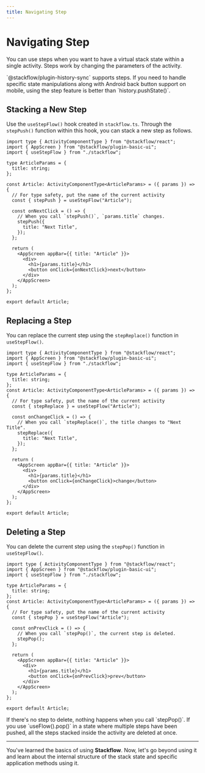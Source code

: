 ```yaml
---
title: Navigating Step
---
```



# Navigating Step

<StepDiagram />

You can use steps when you want to have a virtual stack state within a single activity. Steps work by changing the parameters of the activity.

<Callout emoji="💡">
  <Link href="/api-references/plugins/plugin-history-sync">`@stackflow/plugin-history-sync`</Link> supports steps. If you need to handle specific state manipulations along with Android back button support on mobile, using the step feature is better than `history.pushState()`.
</Callout>

## Stacking a New Step

Use the `useStepFlow()` hook created in `stackflow.ts`. Through the `stepPush()` function within this hook, you can stack a new step as follows.

```tsx showLineNumbers filename="Article.tsx" copy /stepPush/
import type { ActivityComponentType } from "@stackflow/react";
import { AppScreen } from "@stackflow/plugin-basic-ui";
import { useStepFlow } from "./stackflow";

type ArticleParams = {
  title: string;
};

const Article: ActivityComponentType<ArticleParams> = ({ params }) => {
  // For type safety, put the name of the current activity
  const { stepPush } = useStepFlow("Article");

  const onNextClick = () => {
    // When you call `stepPush()`, `params.title` changes.
    stepPush({
      title: "Next Title",
    });
  };

  return (
    <AppScreen appBar={{ title: "Article" }}>
      <div>
        <h1>{params.title}</h1>
        <button onClick={onNextClick}>next</button>
      </div>
    </AppScreen>
  );
};

export default Article;
```

## Replacing a Step

You can replace the current step using the `stepReplace()` function in `useStepFlow()`.

```tsx showLineNumbers filename="Article.tsx" copy /stepReplace/
import type { ActivityComponentType } from "@stackflow/react";
import { AppScreen } from "@stackflow/plugin-basic-ui";
import { useStepFlow } from "./stackflow";

type ArticleParams = {
  title: string;
};
const Article: ActivityComponentType<ArticleParams> = ({ params }) => {
  // For type safety, put the name of the current activity
  const { stepReplace } = useStepFlow("Article");

  const onChangeClick = () => {
    // When you call `stepReplace()`, the title changes to "Next Title".
    stepReplace({
      title: "Next Title",
    });
  };

  return (
    <AppScreen appBar={{ title: "Article" }}>
      <div>
        <h1>{params.title}</h1>
        <button onClick={onChangeClick}>change</button>
      </div>
    </AppScreen>
  );
};

export default Article;
```

## Deleting a Step

You can delete the current step using the `stepPop()` function in `useStepFlow()`.

```tsx showLineNumbers filename="Article.tsx" copy /stepPop/
import type { ActivityComponentType } from "@stackflow/react";
import { AppScreen } from "@stackflow/plugin-basic-ui";
import { useStepFlow } from "./stackflow";

type ArticleParams = {
  title: string;
};
const Article: ActivityComponentType<ArticleParams> = ({ params }) => {
  // For type safety, put the name of the current activity
  const { stepPop } = useStepFlow("Article");

  const onPrevClick = () => {
    // When you call `stepPop()`, the current step is deleted.
    stepPop();
  };

  return (
    <AppScreen appBar={{ title: "Article" }}>
      <div>
        <h1>{params.title}</h1>
        <button onClick={onPrevClick}>prev</button>
      </div>
    </AppScreen>
  );
};

export default Article;
```

<Callout emoji="💡">
  If there's no step to delete, nothing happens when you call `stepPop()`.
</Callout>

<Callout emoji="💡">
  If you use `useFlow().pop()` in a state where multiple steps have been pushed, all the steps stacked inside the activity are deleted at once.
</Callout>

---

You've learned the basics of using **Stackflow**. Now, let's go beyond using it and learn about the internal structure of the stack state and specific application methods using it.
